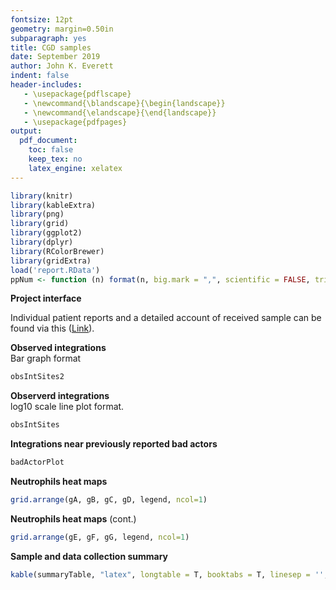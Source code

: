 ```yaml
---
fontsize: 12pt
geometry: margin=0.50in
subparagraph: yes
title: CGD samples
date: September 2019
author: John K. Everett
indent: false
header-includes:
   - \usepackage{pdflscape}
   - \newcommand{\blandscape}{\begin{landscape}}
   - \newcommand{\elandscape}{\end{landscape}}
   - \usepackage{pdfpages}
output:
  pdf_document:
    toc: false
    keep_tex: no
    latex_engine: xelatex
---
```

```r
library(knitr)
library(kableExtra)
library(png)
library(grid)
library(ggplot2)
library(dplyr)
library(RColorBrewer)
library(gridExtra)
load('report.RData')
ppNum <- function (n) format(n, big.mark = ",", scientific = FALSE, trim = TRUE)
```

**Project interface**  

Individual patient reports and a detailed account of received sample can be found via this 
([Link](http://bushmanlab.org/data/export/projects/gtVISA/CGD)).

\vspace{1.0cm}

**Observed integrations**  
Bar graph format  

\vspace{1.0cm}


```r
obsIntSites2
```

\newpage

**Observerd integrations**  
log10 scale line plot format.  

\vspace{0.5cm}


```r
obsIntSites 
```

\newpage

**Integrations near previously reported bad actors**  

\vspace{1.0cm}


```r
badActorPlot 
```

\newpage

**Neutrophils heat maps**  

\vspace{1.0cm}

```r
grid.arrange(gA, gB, gC, gD, legend, ncol=1) 
```

\newpage

**Neutrophils heat maps**  (cont.)  

\vspace{1.0cm}

```r
grid.arrange(gE, gF, gG, legend, ncol=1)
```

\newpage

**Sample and data collection summary**  

\vspace{0.5cm}

```r
kable(summaryTable, "latex", longtable = T, booktabs = T, linesep = '', align = 'lllclllllll') %>% kable_styling(font_size = 7, latex_options = c("repeat_header"))
```


